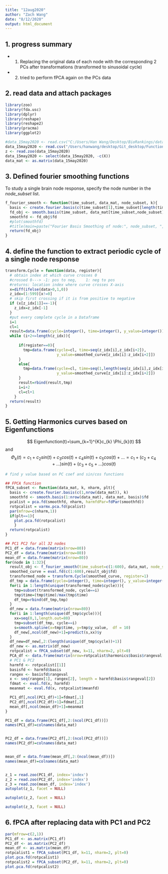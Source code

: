 ```yaml
---
title: "12aug2020"
author: "Zach Wang"
date: "8/12/2020"
output: html_document
---
```


## 1. progress summary
- 1. Replacing the original data of each node with the corresponding 2 PCs after transformations (transformed to sinusoidal cycle)
- 2. tried to perform fPCA again on the PCs data

## 2. read data and attach packages
```r
library(zoo)
library(fda.usc)
library(dplyr)
library(reshape)
library(reshape2)
library(pracma)
library(ggplot2)

#data_15may2020 <- read.csv("C:/Users/Han Wang/Desktop/BioRankings/data_15may2020.csv", header=TRUE)
data_15may2020 <- read.csv("/Users/hanwang/desktop/Git_desktop/Functional_Data_Analysis/data_15may2020.csv", header=TRUE)
z <- read.zoo(data_15may2020)
data_15may2020 <- select(data_15may2020, -c(X))
data_mat <- as.matrix(data_15may2020)
```

## 3. Defined fourier smoothing functions 
To study a single brain node response, specify the node number in the *node_subset* list. 
```r
f_fourier_smooth <- function(time_subset, data_mat, node_subset, k){
  basis <- create.fourier.basis(c(time_subset[1],time_subset[length(time_subset)]), k)
  fd_obj <- smooth.basis(time_subset, data_mat[time_subset,node_subset], basis)
  smoothfd <- fd_obj$fd
  #plot(smoothfd)
  #title(main=paste("Fourier Basis Smoothing of node:", node_subset, ", Basis_number:",k ))
  return(fd_obj)
}
```

## 4. define the function to extract periodic cycle of a single node response
```r
transform.Cycle = function(data, register){
  # obtain index at which curve crosses 0
  #crossed 0---> -1: pos to neg,    1: neg to pos
  #returns: location index where curve crosses X-axis
  x=diff(ifelse(data>0,1,0))       
  z_idx=(1:599)[x!=0]             
  # skip first crossing if it is from positive to negative
  if (x[z_idx[1]]==-1){
    z_idx=z_idx[-1]
  }
  #put every complete cycle in a Dataframe
  i=1  
  cl=1
  result=data.frame(cycle=integer(), time=integer(), y_value=integer())
  while (i+2<=length(z_idx)){
    
      if(register==0){
        tmp=data.frame(cycle=cl, time=seq(z_idx[i],z_idx[i+2]),
                       y_value=smoothed_curve[z_idx[i]:z_idx[i+2]])
      }
      else{
        tmp=data.frame(cycle=cl, time=seq(1,length(seq(z_idx[i],z_idx[i+2]))),
                       y_value=smoothed_curve[z_idx[i]:z_idx[i+2]])  
      }
      result=rbind(result,tmp)
      i=i+2
      cl=cl+1
    }
  return(result)
}

```

## 5. Getting Harmonics curves based on Eigenfunctions

 $$ Eigenfunction(t)=\sum_{k=1}^{K}c_{k} \Phi_{k}(t) $$
 and 
 $$ \Phi_{k}(t)=c_1+c_2sin(t)+c_3cos(t)+c_4sin(t)+c_5cos(t)+...
 =c_1+(c_2+c_4+...)sin(t)+(c_3+c_5+...)cos(t)
 $$
```r
# find y value based on PC coef and sin/cos functions

## FPCA function
fPCA_subset <- function(data_mat, k, nharm, plt){
  basis <- create.fourier.basis(c(1,nrow(data_mat)), k) 
  smoothfd <- smooth.basis(1:nrow(data_mat), data_mat, basis)$fd 
  pcalist = pca.fd(smoothfd, nharm, harmfdPar=fdPar(smoothfd))
  rotpcalist = varmx.pca.fd(pcalist)
  par(mfrow=c(nharm,1))
  if(plt==1){
    plot.pca.fd(rotpcalist)
    } 
  return(rotpcalist)
}

## PC1 PC2 for all 32 nodes
PC1_df = data.frame(matrix(nrow=80))
PC2_df = data.frame(matrix(nrow=80))
mean_df = data.frame(matrix(nrow=80))
for(node in 1:32){
  result_obj <- f_fourier_smooth(time_subset=c(1:600), data_mat, node_subset=c(node), k=32)
  smoothed_curve = eval.fd(c(1:600),result_obj$fd)
  transformed_node = transform.Cycle(smoothed_curve, register=1)
  df_tmp = data.frame(cycle=integer(), time=integer(), y_value=integer())
  for(i in 1:length(unique(transformed_node$cycle))){
    tmp=subset(transformed_node, cycle==i)
    tmp$time=(tmp$time)/max(tmp$time)
    df_tmp=rbind(df_tmp,tmp)
  }
  df_new = data.frame(matrix(nrow=80))
  for(i in 1:length(unique(df_tmp$cycle))){
    xx=seq(0,1,length.out=80)
    tmp=subset(df_tmp, cycle==i)
    s=smooth.spline(x=tmp$time, y=tmp$y_value,  df = 10)
    df_new[,ncol(df_new)+1]=predict(s,xx)$y
  }
  df_new=df_new[,2:(length(unique(df_tmp$cycle))+1)]
  df_new <- as.matrix(df_new)
  rotpcalist = fPCA_subset(df_new, k=11, nharm=2, plt=0)
  PCA_df <- data.frame(matrix(nrow=rotpcalist$harmonics$basis$rangeval[2]))
  # PC1 & PC2
  harmfd <- rotpcalist[[1]]
  basisfd <- harmfd$basis
  rangex <- basisfd$rangeval
  x <- seq(rangex[1], rangex[2], length = harmfd$basis$rangeval[2])
  fdmat <- eval.fd(x, harmfd)
  meanmat <- eval.fd(x, rotpcalist$meanfd)

  PC1_df[,ncol(PC1_df)+1]=fdmat[,1]    
  PC2_df[,ncol(PC2_df)+1]=fdmat[,2]
  mean_df[,ncol(mean_df)+1]=meanmat
}

PC1_df = data.frame(PC1_df[,2:(ncol(PC1_df))])
names(PC1_df)=colnames(data_mat)


PC2_df = data.frame(PC2_df[,2:(ncol(PC2_df))])
names(PC2_df)=colnames(data_mat)


mean_df = data.frame(mean_df[,2:(ncol(mean_df))])
names(mean_df)=colnames(data_mat)


z_1 = read.zoo(PC1_df, index='index')
z_2 = read.zoo(PC2_df, index='index')
z_3 = read.zoo(mean_df, index='index')
autoplot(z_1, facet = NULL)

autoplot(z_2, facet = NULL)

autoplot(z_3, facet = NULL)

```

## 6. fPCA after replacing data with PC1 and PC2
```r
par(mfrow=c(2,1))
PC1_df <- as.matrix(PC1_df)
PC2_df <- as.matrix(PC2_df)
mean_df <- as.matrix(mean_df)
rotpcalist1 = fPCA_subset(PC1_df, k=11, nharm=2, plt=0)
plot.pca.fd(rotpcalist1)
rotpcalist2 = fPCA_subset(PC2_df, k=11, nharm=2, plt=0)
plot.pca.fd(rotpcalist2)

```
